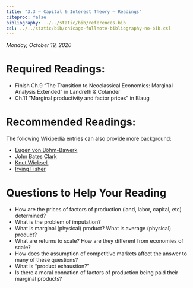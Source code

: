 ```yaml
---
title: "3.3 — Capital & Interest Theory — Readings"
citeproc: false
bibliography: ../../static/bib/references.bib
csl: ../../static/bib/chicago-fullnote-bibliography-no-bib.csl
---
```


*Monday, October 19, 2020*

# Required Readings:

- <i class="fas fas fa-book"></i> Finish Ch.9 "The Transition to Neoclassical Economics: Marginal Analysis Extended" in Landreth & Colander
- <i class="fas fas fa-book"></i> Ch.11 "Marginal productivity and factor prices" in Blaug

# Recommended Readings:

The following Wikipedia entries can also provide more background:

- [<i class="fab fa-wikipedia-w"></i> Eugen von Böhm-Bawerk](https://en.wikipedia.org/wiki/Eugen_von_Böhm-Bawerk)
- [<i class="fab fa-wikipedia-w"></i> John Bates Clark](https://en.wikipedia.org/wiki/John_Bates_Clark)
- [<i class="fab fa-wikipedia-w"></i> Knut Wicksell](https://en.wikipedia.org/wiki/Knut_Wicksell)
- [<i class="fab fa-wikipedia-w"></i> Irving Fisher](https://en.wikipedia.org/wiki/Irving_Fisher)

# Questions to Help Your Reading

- How are the prices of factors of production (land, labor, capital, etc) determined?
- What is the problem of imputation?
- What is marginal (physical) product? What is average (physical) product?
- What are returns to scale? How are they different from economies of scale?
- How does the assumption of competitive markets affect the answer to many of these questions?
- What is “product exhaustion?”
- Is there a moral connation of factors of production being paid their marginal products?